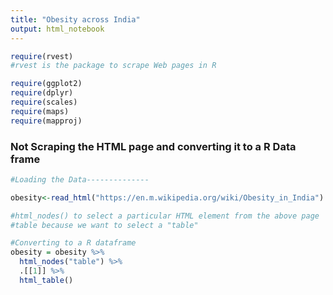 ```yaml
---
title: "Obesity across India"
output: html_notebook
---
```

```r
require(rvest)
#rvest is the package to scrape Web pages in R

require(ggplot2)
require(dplyr)
require(scales)
require(maps)
require(mapproj)


```



### Not Scraping the HTML page and converting it to a R Data frame


```r
#Loading the Data--------------

obesity<-read_html("https://en.m.wikipedia.org/wiki/Obesity_in_India")

#html_nodes() to select a particular HTML element from the above page
#table because we want to select a "table"

#Converting to a R dataframe
obesity = obesity %>%
  html_nodes("table") %>% 
  .[[1]] %>%
  html_table()

```

